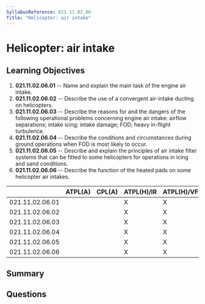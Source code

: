 ```yaml
---
SyllabusReference: 021.11.02.06
Title: "Helicopter: air intake"
---
```


# Helicopter: air intake

## Learning Objectives

1.  **021.11.02.06.01** -- Name and explain the main task of the engine air
    intake.
2.  **021.11.02.06.02** -- Describe the use of a convergent air-intake ducting on
    helicopters.
3.  **021.11.02.06.03** -- Describe the reasons for and the dangers of the
    following operational problems concerning engine air intake: airflow
    separations; intake icing; intake damage; FOD; heavy in-flight turbulence.
4.  **021.11.02.06.04** -- Describe the conditions and circumstances during
    ground operations when FOD is most likely to occur.
5.  **021.11.02.06.05** -- Describe and explain the principles of air intake
    filter systems that can be fitted to some helicopters for operations in icing
    and sand conditions.
6.  **021.11.02.06.06** -- Describe the function of the heated pads on some
    helicopter air intakes.

|                 | ATPL(A) | CPL(A) | ATPL(H)/IR | ATPL(H)/VFR | CPL(H) | IR | CBIR(A) |
| --------------- | ------- | ------ | ---------- | ----------- | ------ | -- | ------- |
| 021.11.02.06.01 |         |        | X          | X           | X      |    |         |
| 021.11.02.06.02 |         |        | X          | X           | X      |    |         |
| 021.11.02.06.03 |         |        | X          | X           | X      |    |         |
| 021.11.02.06.04 |         |        | X          | X           | X      |    |         |
| 021.11.02.06.05 |         |        | X          | X           | X      |    |         |
| 021.11.02.06.06 |         |        | X          | X           | X      |    |         |

## Summary

## Questions
